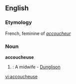 ==English==
===Etymology===
French, feminine of ''[[accoucheur]]''

===Noun===
'''accoucheuse'''
#{{rare}}: A midwife - [[Dunglison]]

[[vi:accoucheuse]]